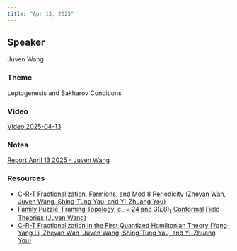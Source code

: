 ```yaml
---
title: "Apr 13, 2025"
---
```


## Speaker
Juven Wang

### Theme
Leptogenesis and Sakharov Conditions

### Video  
[Video 2025-04-13](https://drive.google.com/file/d/1raI8p-kbhTCo94QXyfhxBRy0fXx94YpF/view?usp=sharing)

### Notes  
[Report April 13 2025 - Juven Wang](https://drive.google.com/file/d/1Xco9ORlvGhZdUBarEkrZDlHiA1XI1EG1/view?usp=sharing)

### Resources  
- [C-R-T Fractionalization, Fermions, and Mod 8 Periodicity (Zheyan Wan, Juven Wang, Shing-Tung Yau, and Yi-Zhuang You)](https://drive.google.com/file/d/1J9yJCYtgck5i8Yj1isgHFNHvenEvR0V8/view?usp=sharing)
- [Family Puzzle, Framing Topology, c_ = 24 and $3(E8)_1$ Conformal Field Theories (Juven Wang)](https://drive.google.com/file/d/1ZAFihaQMbufnzSIA2JbeI1-QAK9eIcqt/view?usp=sharing)
- [C-R-T Fractionalization in the First Quantized Hamiltonian Theory (Yang-Yang Li, Zheyan Wan, Juven Wang, Shing-Tung Yau, and Yi-Zhuang You)](https://drive.google.com/file/d/17y31K7xEz4JqImQJeAg6CuVY6qsfz1Qg/view?usp=sharing)